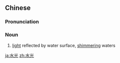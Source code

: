 ==Chinese==
{{zh-forms}}

===Pronunciation===
{{zh-pron
|m=shuǐguāng
|cat=n
}}

===Noun===
{{zh-noun}}

# [[light]] reflected by water surface, [[shimmering]] waters

[[ja:水光]]
[[zh:水光]]